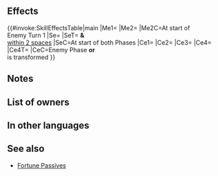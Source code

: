 {{Passive
|name=Divine Toxin
|type=A
|exclusive=1
|canUseWeapon={{WeaponList|All}}
|canUseMove={{MoveList|All}}
|properties=random_owner
|1name=Divine Toxin
|1tagid=SID_神獣の猛毒
|1effect=If unit can transform, transformation effects gain "if unit is within 2 spaces of a beast or dragon ally, or if number of adjacent allies other than beast or dragon allies ≤ 2" as a trigger condition (in addition to existing conditions).<br><br>If defending in Aether Raids, at the start of enemy turn 1, if conditions for transforming are met, unit transforms.<br><br>At start of player phase or enemy phase, grants【Dosage】to unit and allies within 2 spaces of unit for 1 turn.<br><br>If unit is transformed or if foe initiates combat, grants Atk/Def/Res+10 to unit, neutralizes foe's bonuses to Atk/Def, grants Special cooldown charge +1 to unit per attack (only highest value applied; does not stack), and neutralizes effects that inflict "Special cooldown charge -X" on unit during combat.<br><br>【Dosage】<br>Grants Atk/Spd/Def/Res+5 to unit during combat and restores 10 HP to unit after combat.<br><br>When a foe triggers both "grants the【Bonus】effects active on foe" and "neutralizes any【Bonus】active on foe" effects from skills such as Essence Drain on unit with this status active, prevents those effects on unit and other targets and neutralizes any【Bonus】effects active on that foe (does not neutralize【Bonus】effects applied at the same time).<br><br>【Bonus】<br>All effects that last "for 1 turn" or "that turn only." Includes bonuses granted by a skill like Rally or Hone and positive status effects (extra movement or effects like Dominance).
|1cost=300
|1required=-
}}
==Effects==
{{#invoke:SkillEffectsTable|main
|Me1={{Eft|Added Transform Condition|if a {{Cwti|group=1|Dragon,Beast}} [[Dragon]]/[[Beast]]<br>{{Tgt|Ally}} is [[within 2 spaces]] '''or''' [[adjacent]]<br>non-[[Dragon]]/[[Beast]] {{Tgt|Allies}} ≤ 2}}
|Me2={{Eft|AR-D Transform}}
|Me2C=At start of<br>Enemy Turn 1
|Se={{SEt|Dosage}}
|SeT={{Tgt|Unit}} '''&''' {{Tgt|Allies}}<br>[[within 2 spaces]]
|SeC=At start of both Phases
|Ce1={{Eft|Temporary buffs|Atk/Def/Res|10}}
|Ce2={{Eft|Accelerate Charge}}
|Ce3={{Eft|Neutralize Guard}}
|Ce4={{Eft|Neutralize Bonuses|Atk/Def}}
|Ce4T={{Tgt|Foe}}
|CeC=Enemy Phase '''or'''<br>{{Tgt|Unit}} is transformed
}}

==Notes==
{{TransformConditionAdd}}
{{Dosage}}
{{IfUnitTransforms}}
{{IfFoeInitiates}}
{{Temporary buffs}}
{{Bonus neutralization}}
{{CooldownChargePlus}}
{{CooldownChargeMinusNeutralization}}
==List of owners==
{{Skill Hero List}}
==In other languages==
{{OtherLanguages
|japanese=神獣の猛毒
|german=
|spanishEU=
|spanishLA=
|french=
|italian=
|chineseTW=
|portuguese=
}}
==See also==
{{See also skills|cond=(Description LIKE '%If unit can transform, transformation effects gain%' OR Description LIKE '%If defending in Aether Raids, at the start of enemy turn 1%' OR Description LIKE '%【Dosage】%') AND Exclusive='1'}}
* [[Skill families/A Passives#Fortune|Fortune Passives]]
{{Passives Navbox|A}}